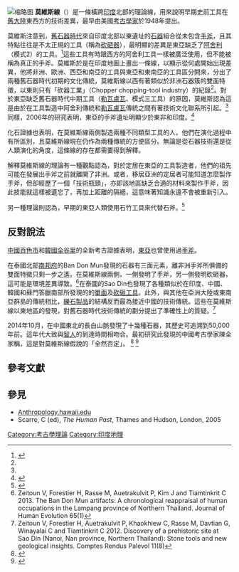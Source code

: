 [[File:Biface_Extension.png|缩略图]]
'''莫維斯線'''（{{lang-en|Movius Line}}）是一條橫跨[[印度|印度]]北部的理論線，用來說明早期史前工具在[[旧大陆|舊大陸]]東西方的技術差異，最早由美國[[考古学|考古學家]]{{le|莫維斯|Hallam L. Movius}}於1948年提出。

莫維斯注意到，[[旧石器时代|舊石器時代]]來自印度北部以東遺址的[[石器|石器]]組合從未包含[[手斧|手斧]]，且其特點往往是不太正規的工具（稱為[[砍砸器_(考古學)|砍砸器]]），最明顯的差異是東亞缺乏了[[阿舍利|阿舍利]]（模式2）的工具。<ref name=":0">{{Cite journal|title=A demographic model for Palaeolithic technological evolution: The case of East Asia and the Movius Line|url=http://www.anthropology.hawaii.edu/people/faculty/bae/pdfs/2010-lycett-and-norton-qi.pdf|last=Lycett|first=Stephen|date=December 2008|journal=Quaternary International|volume=|pages=55–65}}</ref>這些工具有時跟西方的阿舍利工具一樣被廣泛使用，但不能被稱為真正的手斧。莫維斯於是在印度地圖上畫出一條線，以顯示從何處開始出現差異，他將非洲、歐洲、西亞和南亞的工具與東亞和東南亞的工具區分開來，分出了兩種舊石器時代初期的文化傳統，莫維斯線以西有著類似於非洲石器簇的雙面特徵，以東則只有「砍器工業」（Chopper chopping-tool industry）的紀錄<ref name=":1" />。對於東亞缺乏舊石器時代中期工具（[[勒瓦娄哇技法|勒瓦盧瓦]]、模式三工具）的原因，莫維斯認為這是由於在工具製造中阿舍利傳統和[[勒瓦娄哇技法|勒瓦盧瓦]]傳統之間有著技術文化聯系所引起。<ref name=":0" />同樣，2006年的研究表明，東亞的手斧遺址明顯少於東非和印度。<ref>{{Cite journal|title=Erratum to "Large cutting tool variation west and east of the Movius Line" J. H. Evol. 55 (2008) 962–966|last=Petraglia|first=Michael D.|last2=Shipton|first2=Ceri|date=2009-09-01|journal=Journal of Human Evolution|issue=3|doi=10.1016/j.jhevol.2009.03.001|volume=57|pages=326–330|issn=0047-2484}}</ref>

化石證據也表明，在莫維斯線兩側製造兩種不同類型工具的人，他們在演化過程中有所區別，且莫維斯線現在仍作為兩種傳統的方便區分。無論是從石器技術還是從人類演化的角度，這條線的存在都需要得到解釋。

解釋莫維斯線的理論有一種觀點認為，對於定居在東亞的工具製造者，他們的祖先可能在發展出手斧之前就離開了非洲。或者，移居亞洲的定居者可能知道怎麼製作手斧，但卻經歷了一個「技術瓶頸」，亦即該地區缺乏合適的材料來製作手斧，因此技能就這樣被遺忘了，再加上距離的隔絕，這意味著知識永遠不會被重新引入。

另一種理論則認為，早期的東亞人類使用石竹工具來代替石斧。<ref>{{Cite book|last=Morris|first=Ian|title=Why the West Rules-- for Now: The Patterns of History, and What They Reveal about the Future|url=https://archive.org/details/whywestrulesforn00morr_1|date=2010|publisher=Farrar, Straus and Giroux}}</ref>

== 反對說法==
[[中华人民共和国|中國]][[百色市|百色市]]和[[大韩民国|韓國]][[静国里|全谷里]]的全新考古證據表明，[[手斧|東亞]]也曾使用過[[手斧|手斧]]。

在泰國北部[[南邦府|南邦府]]的Ban Don Mun發現的石器有三面元素，離非洲手斧所俱備的雙面特徵只剩一步之遙。在莫維斯線兩側，一側發明了手斧，另一側發明砍砸器，這可能是環境差異導致。<ref name=":1">Zeitoun V, Forestier H, Rasse M, Auetrakulvit P, Kim J and Tiamtinkrit C 2013. The Ban Don Mun artifacts: A chronological reappraisal of human occupations in the Lampang province of Northern Thailand. Journal of Human Evolution 65(1)</ref>在泰國的Sao Din也發現了各種類似於在印度、中國、韓國和蘇門答臘南部所發現的的[[單面器|單面]]及[[砍砸工具|砍砸工具]]。此外，與其他在亞洲大陸或東南亞群島的傳統相比，[[奧都萬|礫石製品]]的結構反而最為接近中國的技術傳統。這些在莫維斯線以東地區的發現，對舊石器時代技術傳統的劃分提出了準確性上的質疑。<ref>Zeitoun V, Forestier H, Auetrakulvit P, Khaokhiew C, Rasse M, Davtian G, Winayalai C and Tiamtinkrit C 2012. Discovery of a prehistoric site at Sao Din (Nanoi, Nan province, Northern Thailand): Stone tools and new geological insights. Comptes Rendus Palevol 11(8)</ref>

2014年10月，在中國東北的長白山脈發現了十幾種石器，其歷史可追溯到50,000年前。這年代大致與[[智人|智人]]的到達時間相吻合。最初研究此發現的中國考古學家陳全家稱，這是對莫維斯線假說的「全然否定」。 <ref>{{Cite news|author=Zhang|first=Fuyou|title=How I discovered the Changbai Mountains Hand Axes|work=Jilin Daily|pages=14|date=2014-12-04|language=zh|url=http://jlrbszb.chinajilin.com.cn/html/2014-12/04/content_143190.htm?div=-1|accessdate=2014-12-19}}</ref> <ref>{{Cite news|author=Chen|first=Quanjia|title=Expert Opinion on the Changbai Mountains Hand Axes|work=Jilin Daily|pages=14|date=2014-12-04|language=zh|url=http://jlrbszb.chinajilin.com.cn/html/2014-12/04/content_143197.htm?div=-1|accessdate=2014-12-19}}</ref>

== 參考文獻 ==
[[Category:考古學理論|Category:考古學理論]]
[[Category:印度地理|Category:印度地理]]
<references />

== 參見 ==
* [https://web.archive.org/web/20110728035926/http://www.anthropology.hawaii.edu/People/Faculty/Bae/pdfs/2010_Lycett%20and%20Bae_WA.pdf Anthropology.hawaii.edu]
*Scarre, C (ed), ''The Human Past'', Thames and Hudson, London, 2005